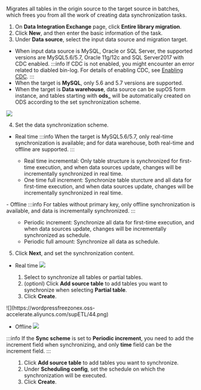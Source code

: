 Migrates all tables in the origin source to the target source in batches, which frees you from all the work of creating data synchronization tasks.

1. On **Data Integration Exchange** page, click **Entire library migration**.
2. Click **New**, and then enter the basic information of the task.
3. Under **Data source**, select the input data source and migration target.
- When input data source is MySQL, Oracle or SQL Server, the supported versions are MySQL5.6/5.7, Oracle 11g/12c and SQL Server2017 with CDC enabled.
:::info
If CDC is not enabled, you might encounter an error related to diabled bin-log. For details of enabling CDC, see <a href="">Enabling CDC</a>.
:::
- When the target is **MySQL**, only 5.6 and 5.7 versions are supported.
- When the target is **Data warehouse**, data source can be supOS form instance, and tables starting with **ods_** will be automatically created on ODS according to the set synchronization scheme.

![](https://wordpressfreezonex.oss-accelerate.aliyuncs.com/supETL/41.png)

4. Set the data synchronization scheme.
- Real time
:::info
When the target is MySQL5.6/5.7, only real-time synchronization is available; and for data warehouse, both real-time and offline are supported.
:::
<ul>
<ul>
<li>Real time incremental: Only table structure is synchronized for first-time execution, and when data sources update, changes will be incrementally synchronized in real time.</li>
<li>One time full increment: Synchronize table sturcture and all data for first-time execution, and when data sources update, changes will be incrementally synchronized in real time.</li>
</ul>
</ul>
- Offline
:::info
For tables without primary key, only offline synchronization is available, and data is incrementally synchronized.
:::
<ul>
<ul>
<li>Periodic increment: Synchronize all data for first-time execution, and when data sources update, changes will be incrementally synchronized as schedule.</li>
<li>Periodic full amount: Synchronize all data as schedule.</li>
</ul>
</ul>

5. Click **Next**, and set the synchronization content.
- Real time
![](https://wordpressfreezonex.oss-accelerate.aliyuncs.com/supETL/43.png)
<ol>
<ol>
<li>Select to synchronize all tables or partial tables.</li>
<li>(optionl) Click <b>Add source table</b> to add tables you want to synchronize when selecting <b>Partial table</b>.</li>
<li>Click <b>Create</b>.</li>
</ol>
</ol>
![](https://wordpressfreezonex.oss-accelerate.aliyuncs.com/supETL/44.png)

- Offline
![](https://wordpressfreezonex.oss-accelerate.aliyuncs.com/supETL/42.png)

:::info
If the **Sync scheme** is set to **Periodic increment**, you need to add the increment field when synchronizing, and only **time** field can be the increment field.
:::

<ol>
<ol>
<li>Click <b>Add source table</b> to add tables you want to synchronize.</li>
<li>Under <b>Scheduling config</b>, set the schedule on which the synchronization will be executed.</li>
<li>Click <b>Create</b>.</li>
</ol>
</ol>
